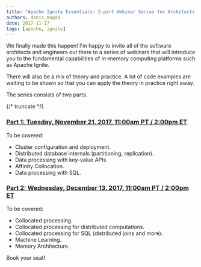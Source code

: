 ```yaml
---
title: "Apache Ignite Essentials: 2-part Webinar Series for Architects and Java Developers"
authors: denis_magda
date: 2017-11-17
tags: [apache, ignite]
---
```


We finally made this happen! I'm happy to invite all of the software architects and engineers out there to a series of webinars that will introduce you to the fundamental capabilities of in-memory computing platforms such as Apache Ignite.

There will also be a mix of theory and practice. A lot of code examples are waiting to be shown so that you can apply the theory in practice right away.

The series consists of two parts.

{/* truncate */}

### [Part 1: Tuesday, November 21, 2017, 11:00am PT / 2:00pm ET](https://ignite.apache.org/events.html#in-memory-computing-essentials-architects-and-developers-part-1)

To be covered:

- Cluster configuration and deployment.
- Distributed database internals (partitioning, replication).
- Data processing with key-value APIs.
- Affinity Collocation.
- Data processing with SQL.

### [Part 2: Wednesday, December 13, 2017, 11:00am PT / 2:00pm ET](https://ignite.apache.org/events.html#in-memory-computing-essentials-architects-and-developers-part-2)

To be covered:

- Collocated processing.
- Collocated processing for distributed computations.
- Collocated processing for SQL (distributed joins and more).
- Machine Learning.
- Memory Architecture.

Book your seat!
